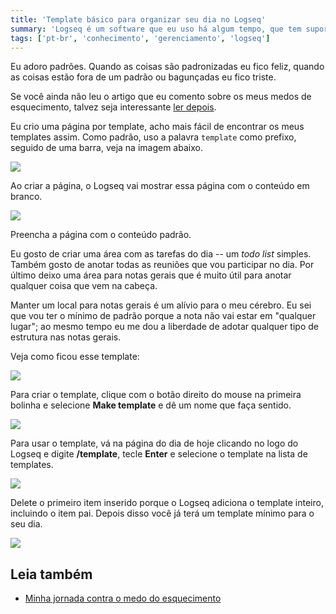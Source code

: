 ```yaml
---
title: 'Template básico para organizar seu dia no Logseq'
summary: 'Logseq é um software que eu uso há algum tempo, que tem suporte a templates. Veja como criar um template básico para organizar seu dia.'
tags: ['pt-br', 'conhecimento', 'gerenciamento', 'logseq']
---
```


Eu adoro padrões. Quando as coisas são padronizadas eu fico feliz, quando as coisas estão fora de um padrão ou bagunçadas eu fico triste.

Se você ainda não leu o artigo que eu comento sobre os meus medos de esquecimento, talvez seja interessante [ler depois](/knowledge/minha-jornada-contra-esquecimento).

Eu crio uma página por template, acho mais fácil de encontrar os meus templates assim. Como padrão, uso a palavra `template` como prefixo, seguido de uma barra, veja na imagem abaixo.

![](/images/logseq/logseq-create-template-hoje1.png)

Ao criar a página, o Logseq vai mostrar essa página com o conteúdo em branco.

![](/images/logseq/logseq-page-hoje.png)

Preencha a página com o conteúdo padrão.

Eu gosto de criar uma área com as tarefas do dia -- um _todo list_ simples. Também gosto de anotar todas as reuniões que vou participar no dia. Por último deixo uma área para notas gerais que é muito útil para anotar qualquer coisa que vem na cabeça.

Manter um local para notas gerais é um alívio para o meu cérebro. Eu sei que vou ter o mínimo de padrão porque a nota não vai estar em "qualquer lugar"; ao mesmo tempo eu me dou a liberdade de adotar qualquer tipo de estrutura nas notas gerais.

Veja como ficou esse template:

![](/images/logseq/logseq-page-hoje-contents.png)

Para criar o template, clique com o botão direito do mouse na primeira bolinha e selecione **Make template** e dê um nome que faça sentido.

![](/images/logseq/logseq-create-template-hoje.png)

Para usar o template, vá na página do dia de hoje clicando no logo do Logseq e digite **/template**, tecle **Enter** e selecione o template na lista de templates.

![](/images/logseq/logseq-select-template-hoje.png)

Delete o primeiro item inserido porque o Logseq adiciona o template inteiro, incluindo o item pai. Depois disso você já terá um template mínimo para o seu dia.

![](/images/logseq/logseq-pag-hoje.png)

## Leia também

- [Minha jornada contra o medo do esquecimento](/a/minha-jornada-contra-esquecimento)


